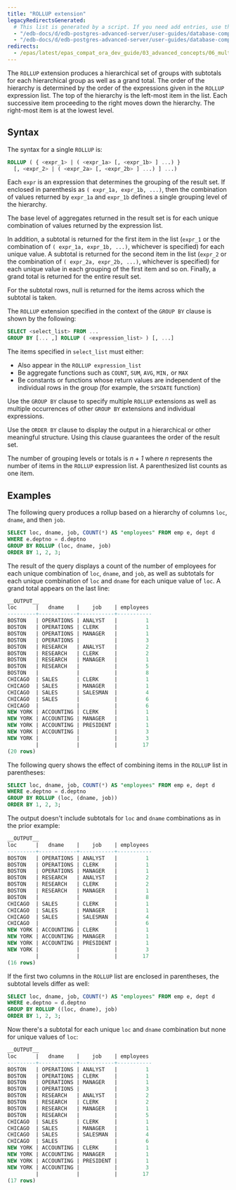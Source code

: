 ```yaml
---
title: "ROLLUP extension"
legacyRedirectsGenerated:
  # This list is generated by a script. If you need add entries, use the `legacyRedirects` key.
  - "/edb-docs/d/edb-postgres-advanced-server/user-guides/database-compatibility-for-oracle-developers-guide/9.6/Database_Compatibility_for_Oracle_Developers_Guide_v9.6.1.024.html"
  - "/edb-docs/d/edb-postgres-advanced-server/user-guides/database-compatibility-for-oracle-developers-guide/9.5/Database_Compatibility_for_Oracle_Developers_Guide.1.024.html"
redirects:
  - /epas/latest/epas_compat_ora_dev_guide/03_advanced_concepts/06_multidimensional_analysis/01_rollup_extension/ #generated for docs/epas/reorg-role-use-case-mode
---
```


<div id="rollup_extension" class="registered_link"></div>

The `ROLLUP` extension produces a hierarchical set of groups with subtotals for each hierarchical group as well as a grand total. The order of the hierarchy is determined by the order of the expressions given in the `ROLLUP` expression list. The top of the hierarchy is the left-most item in the list. Each successive item proceeding to the right moves down the hierarchy. The right-most item is at the lowest level.

## Syntax 

The syntax for a single `ROLLUP` is:

```sql
ROLLUP ( { <expr_1> | ( <expr_1a> [, <expr_1b> ] ...) }
  [, <expr_2> | ( <expr_2a> [, <expr_2b> ] ...) ] ...)
```

Each `expr` is an expression that determines the grouping of the result set. If enclosed in parenthesis as `( expr_1a, expr_1b, ...)`, then the combination of values returned by `expr_1a` and `expr_1b` defines a single grouping level of the hierarchy.

The base level of aggregates returned in the result set is for each unique combination of values returned by the expression list.

In addition, a subtotal is returned for the first item in the list (`expr_1` or the combination of `( expr_1a, expr_1b, ...)`, whichever is specified) for each unique value. A subtotal is returned for the second item in the list (`expr_2` or the combination of `( expr_2a, expr_2b, ...)`, whichever is specified) for each unique value in each grouping of the first item and so on. Finally, a grand total is returned for the entire result set.

For the subtotal rows, null is returned for the items across which the subtotal is taken.

The `ROLLUP` extension specified in the context of the `GROUP BY` clause is shown by the following:

```sql
SELECT <select_list> FROM ...
GROUP BY [... ,] ROLLUP ( <expression_list> ) [, ...]
```

The items specified in `select_list` must either:

-  Also appear in the `ROLLUP expression_list` 
-  Be aggregate functions such as `COUNT`, `SUM`, `AVG`, `MIN,` or `MAX`
-  Be constants or functions whose return values are independent of the individual rows in the group (for example, the `SYSDATE` function)

Use the `GROUP BY` clause to specify multiple `ROLLUP` extensions as well as multiple occurrences of other `GROUP BY` extensions and individual expressions.

Use the `ORDER BY` clause to display the output in a hierarchical or other meaningful structure. Using this clause guarantees the order of the result set.

The number of grouping levels or totals is *n* + *1* where *n* represents the number of items in the `ROLLUP` expression list. A parenthesized list counts as one item.

## Examples 

The following query produces a rollup based on a hierarchy of columns `loc`, `dname`, and then `job`.

```sql
SELECT loc, dname, job, COUNT(*) AS "employees" FROM emp e, dept d
WHERE e.deptno = d.deptno
GROUP BY ROLLUP (loc, dname, job)
ORDER BY 1, 2, 3;
```

The result of the query displays a count of the number of employees for each unique combination of `loc`, `dname`, and `job`, as well as subtotals for each unique combination of `loc` and `dname` for each unique value of `loc`. A grand total appears on the last line:

```sql
__OUTPUT__
loc      |   dname    |    job    | employees
---------+------------+-----------+-----------
BOSTON   | OPERATIONS | ANALYST   |         1
BOSTON   | OPERATIONS | CLERK     |         1
BOSTON   | OPERATIONS | MANAGER   |         1
BOSTON   | OPERATIONS |           |         3
BOSTON   | RESEARCH   | ANALYST   |         2
BOSTON   | RESEARCH   | CLERK     |         2
BOSTON   | RESEARCH   | MANAGER   |         1
BOSTON   | RESEARCH   |           |         5
BOSTON   |            |           |         8
CHICAGO  | SALES      | CLERK     |         1
CHICAGO  | SALES      | MANAGER   |         1
CHICAGO  | SALES      | SALESMAN  |         4
CHICAGO  | SALES      |           |         6
CHICAGO  |            |           |         6
NEW YORK | ACCOUNTING | CLERK     |         1
NEW YORK | ACCOUNTING | MANAGER   |         1
NEW YORK | ACCOUNTING | PRESIDENT |         1
NEW YORK | ACCOUNTING |           |         3
NEW YORK |            |           |         3
         |            |           |        17
(20 rows)
```

The following query shows the effect of combining items in the `ROLLUP` list in parentheses:

```sql
SELECT loc, dname, job, COUNT(*) AS "employees" FROM emp e, dept d
WHERE e.deptno = d.deptno
GROUP BY ROLLUP (loc, (dname, job))
ORDER BY 1, 2, 3;
```

The output doesn't include subtotals for `loc` and `dname` combinations as in the prior example:

```sql
__OUTPUT__
loc      |   dname    |    job    | employees
---------+------------+-----------+-----------
BOSTON   | OPERATIONS | ANALYST   |         1
BOSTON   | OPERATIONS | CLERK     |         1
BOSTON   | OPERATIONS | MANAGER   |         1
BOSTON   | RESEARCH   | ANALYST   |         2
BOSTON   | RESEARCH   | CLERK     |         2
BOSTON   | RESEARCH   | MANAGER   |         1
BOSTON   |            |           |         8
CHICAGO  | SALES      | CLERK     |         1
CHICAGO  | SALES      | MANAGER   |         1
CHICAGO  | SALES      | SALESMAN  |         4
CHICAGO  |            |           |         6
NEW YORK | ACCOUNTING | CLERK     |         1
NEW YORK | ACCOUNTING | MANAGER   |         1
NEW YORK | ACCOUNTING | PRESIDENT |         1
NEW YORK |            |           |         3
         |            |           |        17
(16 rows)
```

If the first two columns in the `ROLLUP` list are enclosed in parentheses, the subtotal levels differ as well:

```sql
SELECT loc, dname, job, COUNT(*) AS "employees" FROM emp e, dept d
WHERE e.deptno = d.deptno
GROUP BY ROLLUP ((loc, dname), job)
ORDER BY 1, 2, 3;
```

Now there's a subtotal for each unique `loc` and `dname` combination but none for unique values of `loc`:

```sql
__OUTPUT__
loc      |   dname    |    job    | employees
---------+------------+-----------+-----------
BOSTON   | OPERATIONS | ANALYST   |         1
BOSTON   | OPERATIONS | CLERK     |         1
BOSTON   | OPERATIONS | MANAGER   |         1
BOSTON   | OPERATIONS |           |         3
BOSTON   | RESEARCH   | ANALYST   |         2
BOSTON   | RESEARCH   | CLERK     |         2
BOSTON   | RESEARCH   | MANAGER   |         1
BOSTON   | RESEARCH   |           |         5
CHICAGO  | SALES      | CLERK     |         1
CHICAGO  | SALES      | MANAGER   |         1
CHICAGO  | SALES      | SALESMAN  |         4
CHICAGO  | SALES      |           |         6
NEW YORK | ACCOUNTING | CLERK     |         1
NEW YORK | ACCOUNTING | MANAGER   |         1
NEW YORK | ACCOUNTING | PRESIDENT |         1
NEW YORK | ACCOUNTING |           |         3
         |            |           |        17
(17 rows)
```

